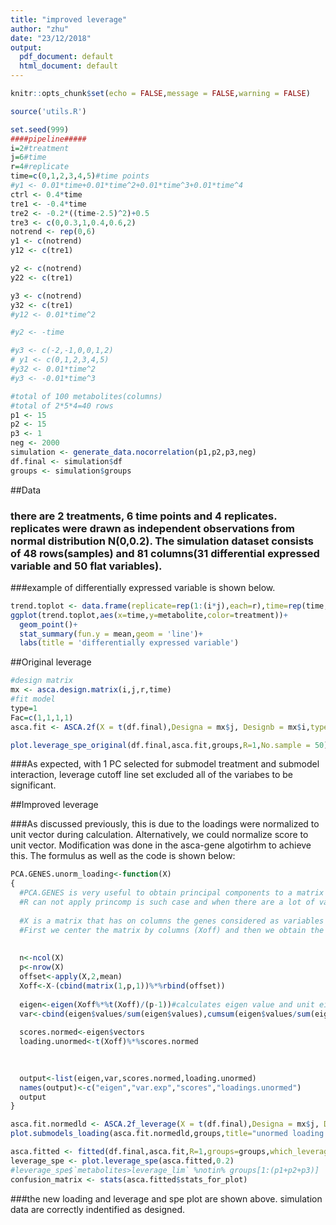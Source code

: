 ```yaml
---
title: "improved leverage"
author: "zhu"
date: "23/12/2018"
output:
  pdf_document: default
  html_document: default
---
```


```r
knitr::opts_chunk$set(echo = FALSE,message = FALSE,warning = FALSE)
```
```r
source('utils.R')
```
```r
set.seed(999)
####pipeline#####
i=2#treatment
j=6#time
r=4#replicate
time=c(0,1,2,3,4,5)#time points
#y1 <- 0.01*time+0.01*time^2+0.01*time^3+0.01*time^4
ctrl <- 0.4*time
tre1 <- -0.4*time
tre2 <- -0.2*((time-2.5)^2)+0.5
tre3 <- c(0,0.3,1,0.4,0.6,2)
notrend <- rep(0,6)
y1 <- c(notrend)
y12 <- c(tre1)

y2 <- c(notrend)
y22 <- c(tre1)

y3 <- c(notrend)
y32 <- c(tre1)
#y12 <- 0.01*time^2

#y2 <- -time

#y3 <- c(-2,-1,0,0,1,2)
# y1 <- c(0,1,2,3,4,5)
#y32 <- 0.01*time^2
#y3 <- -0.01*time^3

#total of 100 metabolites(columns)
#total of 2*5*4=40 rows
p1 <- 15
p2 <- 15
p3 <- 1
neg <- 2000
simulation <- generate_data.nocorrelation(p1,p2,p3,neg)
df.final <- simulation$df
groups <- simulation$groups
```

##Data

### there are 2 treatments, 6 time points and 4 replicates. replicates were drawn as independent observations from normal distribution N(0,0.2). The simulation dataset consists of 48 rows(samples) and 81 columns(31 differential expressed variable and 50 flat variables).

###example of differentially expressed variable is shown below.
```r
trend.toplot <- data.frame(replicate=rep(1:(i*j),each=r),time=rep(time,each=r),treatment=factor(rep(1:i,each=j*r)),metabolite=df.final[1,])
ggplot(trend.toplot,aes(x=time,y=metabolite,color=treatment))+
  geom_point()+
  stat_summary(fun.y = mean,geom = 'line')+
  labs(title = 'differentially expressed variable')
```

##Original leverage

```r
#design matrix
mx <- asca.design.matrix(i,j,r,time)
#fit model
type=1
Fac=c(1,1,1,1)
asca.fit <- ASCA.2f(X = t(df.final),Designa = mx$j, Designb = mx$i,type = type, Fac = Fac,showvar = F,showscree = T)
```

```r
plot.leverage_spe_original(df.final,asca.fit,groups,R=1,No.sample = 50)
```

###As expected, with 1 PC selected for submodel treatment and submodel interaction, leverage cutoff line set excluded all of the variabes to be significant.

##Improved leverage

###As discussed previously, this is due to the loadings were normalized to unit vector during calculation. Alternatively, we could normalize score to unit vector. Modification was done in the asca-gene algotirhm to achieve this. The formulus as well as the code is shown below:

```r
PCA.GENES.unorm_loading<-function(X)
{
  #PCA.GENES is very useful to obtain principal components to a matrix that has more variables than individuals. 
  #R can not apply princomp is such case and when there are a lot of variables eigen(t(X)%*%X) can not be computed.
  
  #X is a matrix that has on columns the genes considered as variables in the PCA analysis.
  #First we center the matrix by columns (Xoff) and then we obtain the eigenvalues and the eigenvectors of the matrix Xoff%*%t(Xoff) and we #use the equivalences between the loadings and scores to obtain the solution
  
  
  n<-ncol(X)
  p<-nrow(X)
  offset<-apply(X,2,mean)
  Xoff<-X-(cbind(matrix(1,p,1))%*%rbind(offset))
  
  eigen<-eigen(Xoff%*%t(Xoff)/(p-1))#calculates eigen value and unit eigen vector of c*cT
  var<-cbind(eigen$values/sum(eigen$values),cumsum(eigen$values/sum(eigen$values)))
  
  scores.normed<-eigen$vectors
  loading.unormed<-t(Xoff)%*%scores.normed
  

  
  output<-list(eigen,var,scores.normed,loading.unormed)
  names(output)<-c("eigen","var.exp","scores","loadings.unormed")
  output
}
```

```r
asca.fit.normedld <- ASCA.2f_leverage(X = t(df.final),Designa = mx$j, Designb = mx$i,type = type, Fac = Fac,showvar = F,showscree = F)
plot.submodels_loading(asca.fit.normedld,groups,title="unormed loading for submodel b.ab")
```


```r
asca.fitted <- fitted(df.final,asca.fit,R=1,groups=groups,which_leverage = ASCA.2f_leverage)
leverage_spe <- plot.leverage_spe(asca.fitted,0.2)
#leverage_spe$`metabolites>leverage_lim` %notin% groups[1:(p1+p2+p3)]
confusion_matrix <- stats(asca.fitted$stats_for_plot)
```

###the new loading and leverage and spe plot are shown above. simulation data are correctly indentified as designed.